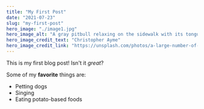 ```yaml
---
title: "My First Post"
date: "2021-07-23"
slug: "my-first-post"
hero_image: "./image1.jpg"
hero_image_alt: "A gray pitbull relaxing on the sidewalk with its tongue hanging out"
hero_image_credit_text: "Christopher Ayme"
hero_image_credit_link: "https://unsplash.com/photos/a-large-number-of-hot-air-balloons-in-the-sky-QWCwISa7UyM"
---
```


This is my first blog post! Isn't it *great*?

Some of my **favorite** things are:

* Petting dogs
* Singing
* Eating potato-based foods